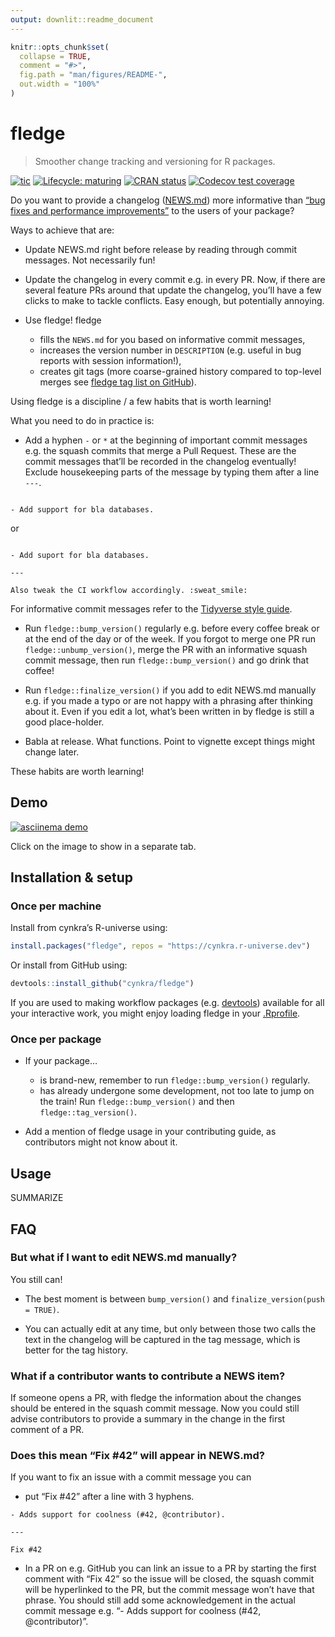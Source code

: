 ```yaml
---
output: downlit::readme_document
---
```


<!-- README.md is generated from README.Rmd. Please edit that file -->

```r
knitr::opts_chunk$set(
  collapse = TRUE,
  comment = "#>",
  fig.path = "man/figures/README-",
  out.width = "100%"
)
```
# fledge

> Smoother change tracking and versioning for R packages.

<!-- badges: start -->
[![tic](https://github.com/cynkra/fledge/workflows/tic/badge.svg?branch=master)](https://github.com/cynkra/fledge/actions)
[![Lifecycle: maturing](https://img.shields.io/badge/lifecycle-maturing-blue.svg)](https://www.tidyverse.org/lifecycle/#maturing)
[![CRAN status](https://www.r-pkg.org/badges/version/fledge)](https://cran.r-project.org/package=fledge)
[![Codecov test coverage](https://codecov.io/gh/cynkra/fledge/branch/master/graph/badge.svg)](https://codecov.io/gh/cynkra/fledge?branch=master)
<!-- badges: end -->

Do you want to provide a changelog ([NEWS.md](https://blog.r-hub.io/2020/05/08/pkg-news/#why-write-the-changelog-as-newsmd)) more informative than ["bug fixes and performance improvements"](https://twitter.com/EmilyKager/status/1413628436984188933) to the users of your package?

Ways to achieve that are:

- Update NEWS.md right before release by reading through commit messages. Not necessarily fun!

- Update the changelog in every commit e.g. in every PR. Now, if there are several feature PRs around that update the changelog, you'll have a few clicks to make to tackle conflicts. Easy enough, but potentially annoying.

- Use fledge! fledge 
    * fills the `NEWS.md` for you based on informative commit messages,
    * increases the version number in `DESCRIPTION` (e.g. useful in bug reports with session information!),
    * creates git tags (more coarse-grained history compared to top-level merges see [fledge tag list on GitHub](https://github.com/cynkra/fledge/tags)). 

Using fledge is a discipline / a few habits that is worth learning!


What you need to do in practice is:

- Add a hyphen `-` or `*` at the beginning of important commit messages e.g. the squash commits that merge a Pull Request. These are the commit messages that'll be recorded in the changelog eventually! Exclude housekeeping parts of the message by typing them after a line `---`.

```text

- Add support for bla databases.

```

or 

```text

- Add suport for bla databases.

---

Also tweak the CI workflow accordingly. :sweat_smile:

```

For informative commit messages refer to the [Tidyverse style guide](https://style.tidyverse.org/news.html).

- Run `fledge::bump_version()` regularly e.g. before every coffee break or at the end of the day or of the week. If you forgot to merge one PR run `fledge::unbump_version()`, merge the PR with an informative squash commit message, then run `fledge::bump_version()` and go drink that coffee!

- Run `fledge::finalize_version()` if you add to edit NEWS.md manually e.g. if you made a typo or are not happy with a phrasing after thinking about it. Even if you edit a lot, what's been written in by fledge is still a good place-holder.

- Babla at release. What functions. Point to vignette except things might change later.

These habits are worth learning!

## Demo

[![asciinema demo](https://github.com/cynkra/fledge/raw/master/readme/demo.gif)](https://asciinema.org/a/173876)

Click on the image to show in a separate tab.

## Installation & setup

### Once per machine

Install from cynkra's R-universe using:

```r
install.packages("fledge", repos = "https://cynkra.r-universe.dev")
```

Or install from GitHub using:

```r
devtools::install_github("cynkra/fledge")
```

If you are used to making workflow packages (e.g. [devtools](https://usethis.r-lib.org/articles/articles/usethis-setup.html#use-usethis-or-devtools-in-interactive-work)) available for all your interactive work, 
you might enjoy loading fledge in your [.Rprofile](https://rstats.wtf/r-startup.html#rprofile).

### Once per package

* If your package...

   * is brand-new, remember to run `fledge::bump_version()` regularly.
   * has already undergone some development, not too late to jump on the train! Run `fledge::bump_version()` and then `fledge::tag_version()`.
   
* Add a mention of fledge usage in your contributing guide, as contributors might not know about it.

## Usage

SUMMARIZE

## FAQ

### But what if I want to edit NEWS.md manually?

You still can!

* The best moment is between `bump_version()` and `finalize_version(push = TRUE)`.

* You can actually edit at any time, but only between those two calls the text in the changelog will be captured in the tag message, which is better for the tag history.

### What if a contributor wants to contribute a NEWS item?

If someone opens a PR, with fledge the information about the changes should be entered in the squash commit message.
Now you could still advise contributors to provide a summary in the change in the first comment of a PR. 

### Does this mean "Fix #42" will appear in NEWS.md?

If you want to fix an issue with a commit message you can

* put "Fix #42" after a line with 3 hyphens.

``` 
- Adds support for coolness (#42, @contributor).

---

Fix #42
```

* In a PR on e.g. GitHub you can link an issue to a PR by starting the first comment with "Fix 42" so the issue will be closed, the squash commit will be hyperlinked to the PR, but the commit message won't have that phrase. You should still add some acknowledgement in the actual commit message e.g. "- Adds support for coolness (#42, @contributor)".
